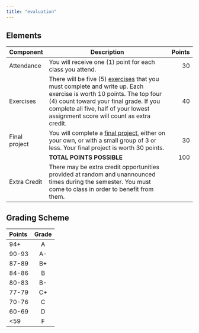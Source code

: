```yaml
---
title: "evaluation"
---
```


## Elements {- #eval-components}

| Component | Description                                  | Points |
|-----------|----------------------------------------------|--------:|
| Attendance | You will receive one (1) point for each class you attend. | 30 |
| Exercises | There will be five (5) [exercises](#exercises) that you must complete and write up. Each exercise is worth 10 points. The top four (4) count toward your final grade. If you complete all five, half of your lowest assignment score will count as extra credit. | 40 |
| Final project | You will complete a [final project](#final_project), either on your own, or with a small group of 3 or less. Your final project is worth 30 points. | 30 |
| | **TOTAL POINTS POSSIBLE** | 100 |
| Extra Credit | There may be extra credit opportunities provided at random and unannounced times during the semester. You must come to class in order to benefit from them.| |

<!-- [Score histograms](grades.html) for this term. -->

## Grading Scheme {- #grading-scheme}

| Points  | Grade |
|:--------|:------:|
| 94+     | A     |
| 90-93   | A-    |
| 87-89   | B+    |
| 84-86   | B     |
| 80-83   | B-    |
| 77-79   | C+    |
| 70-76   | C     |
| 60-69   | D     |
| <59     | F     |


